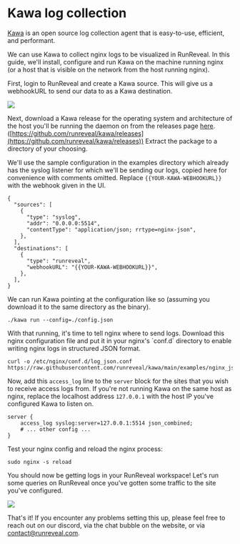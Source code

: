 # Kawa log collection

[Kawa](https://github.com/runreveal/kawa) is an open source log collection agent that is easy-to-use, efficient, and performant.

We can use Kawa to collect nginx logs to be visualized in RunReveal.  In this guide, we'll install, configure and run Kawa on the machine running nginx (or a host that is visible on the network from the host running nginx).

First, login to RunReveal and create a Kawa source.  This will give us a webhookURL to send our data to as a Kawa destination.

<img src="/kawa-1.png"/>

Next, download a Kawa release for the operating system and architecture of the host you'll be running the daemon on from the releases page [here](https://github.com/runreveal/kawa/releases). ([https://github.com/runreveal/kawa/releases](https://github.com/runreveal/kawa/releases)) Extract the package to a directory of your choosing.

We'll use the sample configuration in the examples directory which already has the syslog listener for which we'll be sending our logs, copied here for convenience with comments omitted.  Replace `{{YOUR-KAWA-WEBHOOKURL}}` with the webhook given in the UI.

```
{
  "sources": [
    {
      "type": "syslog",
      "addr": "0.0.0.0:5514",
      "contentType": "application/json; rrtype=nginx-json",
    },
  ],
  "destinations": [
    {
      "type": "runreveal",
      "webhookURL": "{{YOUR-KAWA-WEBHOOKURL}}",
    },
  ],
}
```

We can run Kawa pointing at the configuration like so (assuming you download it to the same directory as the binary).

```
./kawa run --config=./config.json
```

With that running, it's time to tell nginx where to send logs.  Download this nginx configuration file and put it in your nginx's \`conf.d\` directory to enable writing nginx logs in structured JSON format.

```
curl -o /etc/nginx/conf.d/log_json.conf https://raw.githubusercontent.com/runreveal/kawa/main/examples/nginx_json.conf
```

Now, add this `access_log` line to the `server` block for the sites that you wish to receive access logs from.  If you're not running Kawa on the same host as nginx, replace the localhost address `127.0.0.1` with the host IP you've configured Kawa to listen on.

```
server {
    access_log syslog:server=127.0.0.1:5514 json_combined;
    # ... other config ...
}
```


Test your nginx config and reload the nginx process:

```
sudo nginx -s reload
```

You should now be getting logs in your RunReveal workspace!  Let's run some queries on RunReveal once you've gotten some traffic to the site you've configured.

<img src="/kawa-2.png"/>

That's it!  If you encounter any problems setting this up, please feel free to reach out on our discord, via the chat bubble on the website, or via contact@runreveal.com.